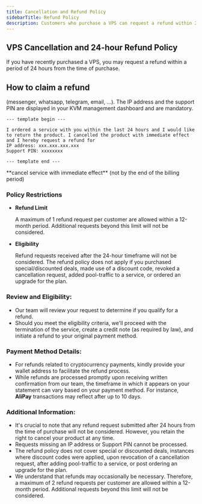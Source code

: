 ```yaml
---
title: Cancellation and Refund Policy
sidebarTitle: Refund Policy
description: Customers who purchase a VPS can request a refund within 24 hours of the purchase date by canceling the service and submitting a filled-in template with the IP address and Support PIN to the support team.
---
```


## VPS Cancellation and 24-hour Refund Policy

If you have recently purchased a VPS, you may request a refund within a period of 24 hours from the time of purchase.

## **How to claim a refund**

<Steps>
  <Step title='Send the below fully filled-in template to our support team'>
(messenger, whatsapp, telegram, email, ...). The IP address and the support PIN are displayed in your KVM management dashboard and are mandatory.

```none Refund Template
--- template begin ---

I ordered a service with you within the last 24 hours and I would like to return the product. I cancelled the product with immediate effect and I hereby request a refund for
IP address: xxx.xxx.xxx.xxx
Support PIN: xxxxxxxx

--- template end ---
```

  </Step>

  <Step title='Request a cancellation through our KVM management portal'>
    **cancel service with immediate effect** (not by the end of the billing period)
  </Step>
</Steps>

<Note>

### Policy Restrictions

- **Refund Limit**

  A maximum of 1 refund request per customer are allowed within a 12-month period. Additional requests beyond this limit will not be considered.

- **Eligibility**

  Refund requests received after the 24-hour timeframe will not be considered. The refund policy does not apply if you purchased special/discounted deals, made use of a discount code, revoked a cancellation request, added pool-traffic to a service, or ordered an upgrade for the plan.

</Note>

### **Review and Eligibility**:

- Our team will review your request to determine if you qualify for a refund.
- Should you meet the eligibility criteria, we'll proceed with the termination of the service, create a credit note (as required by law), and initiate a refund to your original payment method.

### **Payment Method Details**:

- For refunds related to cryptocurrency payments, kindly provide your wallet address to facilitate the refund process.
- While refunds are processed promptly upon receiving written confirmation from our team, the timeframe in which it appears on your statement can vary based on your payment method. For instance, **AliPay** transactions may reflect after up to 10 days.

### **Additional Information**:

- It's crucial to note that any refund request submitted after 24 hours from the time of purchase will not be considered. However, you retain the right to cancel your product at any time.
- Requests missing an IP address or Support PIN cannot be processed.
- The refund policy does not cover special or discounted deals, instances where discount codes were applied, upon revocation of a cancellation request, after adding pool-traffic to a service, or post ordering an upgrade for the plan.
- We understand that refunds may occasionally be necessary. Therefore, a maximum of 2 refund requests per customer are allowed within a 12-month period. Additional requests beyond this limit will not be considered.
